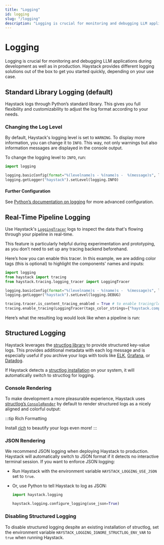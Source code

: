 ```yaml
---
title: "Logging"
id: logging
slug: "/logging"
description: "Logging is crucial for monitoring and debugging LLM applications during development as well as in production. Haystack provides different logging solutions out of the box to get you started quickly, depending on your use case."
---
```



# Logging

Logging is crucial for monitoring and debugging LLM applications during development as well as in production. Haystack provides different logging solutions out of the box to get you started quickly, depending on your use case.

## Standard Library Logging (default)

Haystack logs through Python’s standard library. This gives you full flexibility and customizability to adjust the log format according to your needs.

### Changing the Log Level

By default, Haystack's logging level is set to `WARNING`. To display more information, you can change it to `INFO`. This way, not only warnings but also information messages are displayed in the console output.

To change the logging level to `INFO`, run:

```python
import logging

logging.basicConfig(format="%(levelname)s - %(name)s -  %(message)s", level=logging.WARNING)
logging.getLogger("haystack").setLevel(logging.INFO)
```

#### Further Configuration

See [Python’s documentation on logging](https://docs.python.org/3/howto/logging.html) for more advanced configuration.

## Real-Time Pipeline Logging

Use Haystack's [`LoggingTracer`](https://github.com/deepset-ai/haystack/blob/main/haystack/tracing/logging_tracer.py) logs to inspect the data that's flowing through your pipeline in real-time.

This feature is particularly helpful during experimentation and prototyping, as you don’t need to set up any tracing backend beforehand.

Here’s how you can enable this tracer. In this example, we are adding color tags (this is optional) to highlight the components' names and inputs:

```python
import logging
from haystack import tracing
from haystack.tracing.logging_tracer import LoggingTracer

logging.basicConfig(format="%(levelname)s - %(name)s -  %(message)s", level=logging.WARNING)
logging.getLogger("haystack").setLevel(logging.DEBUG)

tracing.tracer.is_content_tracing_enabled = True # to enable tracing/logging content (inputs/outputs)
tracing.enable_tracing(LoggingTracer(tags_color_strings={"haystack.component.input": "\x1b[1;31m", "haystack.component.name": "\x1b[1;34m"}))
```

Here’s what the resulting log would look like when a pipeline is run:
<ClickableImage src="/img/55c3d5c84282d726c95fb3350ec36be49a354edca8a6164f5dffdab7121cec58-image_2.png" alt="" />

## Structured Logging

Haystack leverages the [structlog library](https://www.structlog.org/en/stable/) to provide structured key-value logs. This provides additional metadata with each log message and is especially useful if you archive your logs with tools like [ELK](https://www.elastic.co/de/elastic-stack), [Grafana](https://grafana.com/oss/agent/?plcmt=footer), or [Datadog](https://www.datadoghq.com/).

If Haystack detects a [structlog installation](https://www.structlog.org/en/stable/) on your system, it will automatically switch to structlog for logging.

### Console Rendering

To make development a more pleasurable experience, Haystack uses [structlog’s `ConsoleRender`](https://www.structlog.org/en/stable/console-output.html) by default to render structured logs as a nicely aligned and colorful output:
<ClickableImage src="/img/e49a1f2-Screenshot_2024-02-27_at_16.13.51.png" alt="" />

:::tip
Rich Formatting

Install [_rich_](https://rich.readthedocs.io/en/stable/index.html) to beautify your logs even more!
:::

### JSON Rendering

We recommend JSON logging when deploying Haystack to production. Haystack will automatically switch to JSON format if it detects no interactive terminal session. If you want to enforce JSON logging:

- Run Haystack with the environment variable `HAYSTACK_LOGGING_USE_JSON` set to `true`.
- Or, use Python to tell Haystack to log as JSON:

  ```python
  import haystack.logging

  haystack.logging.configure_logging(use_json=True)
  ```
<ClickableImage src="/img/bff93d4-Screenshot_2024-02-27_at_16.15.35.png" alt="" />

### Disabling Structured Logging

To disable structured logging despite an existing installation of structlog, set the environment variable `HAYSTACK_LOGGING_IGNORE_STRUCTLOG_ENV_VAR` to `true` when running Haystack.
